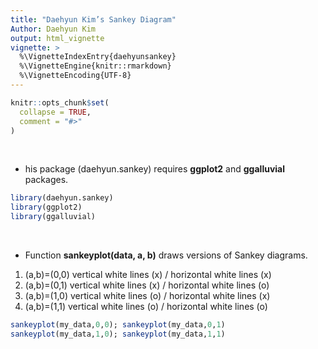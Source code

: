 ```yaml
---
title: "Daehyun Kim’s Sankey Diagram"
Author: Daehyun Kim 
output: html_vignette
vignette: >
  %\VignetteIndexEntry{daehyunsankey}
  %\VignetteEngine{knitr::rmarkdown}
  %\VignetteEncoding{UTF-8}
---
```


```r
knitr::opts_chunk$set(
  collapse = TRUE,
  comment = "#>"
)
```

&nbsp; \newline 

* his package (daehyun.sankey) requires **ggplot2** and **ggalluvial** packages.
```r
library(daehyun.sankey)
library(ggplot2)
library(ggalluvial)
```

&nbsp; \newline 

* Function **sankeyplot(data, a, b)** draws versions of Sankey diagrams.
(1) (a,b)=(0,0)   vertical white lines (x) / horizontal white lines (x)
(2) (a,b)=(0,1)   vertical white lines (x) / horizontal white lines (o)
(3) (a,b)=(1,0)   vertical white lines (o) / horizontal white lines (x)
(4) (a,b)=(1,1)   vertical white lines (o) / horizontal white lines (o)
```r
sankeyplot(my_data,0,0); sankeyplot(my_data,0,1)
sankeyplot(my_data,1,0); sankeyplot(my_data,1,1)
```
